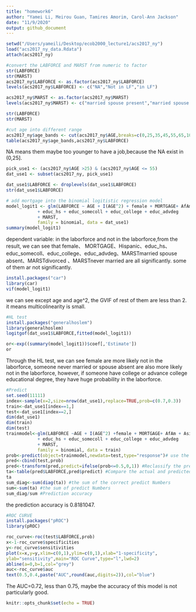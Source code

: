 ```yaml
---
title: "homework6"
author: "Yamei Li, Meirou Guan, Tamires Amorim, Carol-Ann Jackson"
date: "11/9/2020"
output: github_document
---
```

```r
setwd("/Users/yameili/Desktop/ecob2000_lecture1/acs2017_ny")
load("acs2017_ny_data.Rdata")
attach(acs2017_ny)
```

```r
#convert the LABFORCE and MARST from numeric to factor
str(LABFORCE)
str(MARST)
acs2017_ny$LABFORCE <- as.factor(acs2017_ny$LABFORCE)
levels(acs2017_ny$LABFORCE) <- c("NA","Not in LF","in LF")

acs2017_ny$MARST <- as.factor(acs2017_ny$MARST)
levels(acs2017_ny$MARST) <- c("married spouse present","married spouse absent","separated","divorced","widowed","never married")
```
```r
str(LABFORCE)
str(MARST)
```
```r
#cut age into different range
acs2017_ny$age_bands <- cut(acs2017_ny$AGE,breaks=c(0,25,35,45,55,65,100))
table(acs2017_ny$age_bands,acs2017_ny$LABFORCE)
```
NA means them maybe too younger to have a job,because the NA exist in (0,25]. 
```r
pick_use1 <- (acs2017_ny$AGE >25) & (acs2017_ny$AGE <= 55)
dat_use1 <- subset(acs2017_ny, pick_use1)

dat_use1$LABFORCE <- droplevels(dat_use1$LABFORCE)
str(dat_use1$LABFORCE)
```
```r
# add mortgage into the binomial logitistic regression model
model_logit1 <- glm(LABFORCE ~ AGE + I(AGE^2) + female + MORTGAGE+ AfAm + Asian + race_oth + Hispanic 
            + educ_hs + educ_somecoll + educ_college + educ_advdeg 
            + MARST,
            family = binomial, data = dat_use1)
summary(model_logit1)
```
dependent variable: in the laborforce and not in the laborforce,from the result, we can see that female、 MORTGAGE、Hispanic、educ_hs、educ_somecoll、educ_college、educ_advdeg、MARSTmarried spouse absent、MARSTdivorced 、MARSTnever married are all significantly. some of them ar not significantly.

```r
install.packages("car")
library(car)
vif(model_logit1)
```
we can see except age and age^2, the GVIF of rest of them  are less than 2. it means multicolinearity is small.
```r
#HL test
install.packages("generalhoslem")
library(generalhoslem)
logitgof(dat_use1$LABFORCE,fitted(model_logit1))
```
```r
or<-exp((summary(model_logit1))$coef[,'Estimate'])
or
```
Through the HL test, we can see female are more likely not in the laborforce, someone never married or spouse absent are also more likely not in the laborforce, however, if someone have college or advance college educational degree, they have huge probability in the laborforce.
```r
#Predict
set.seed(11111)
index<-sample(x=2,size=nrow(dat_use1),replace=TRUE,prob=c(0.7,0.3))
train<-dat_use1[index==1,]
test<-dat_use1[index==2,]
dim(dat_use1)
dim(train)
dim(test)
trainmodel<-glm(LABFORCE ~AGE + I(AGE^2) +female + MORTGAGE+ AfAm + Asian + Hispanic 
            + educ_hs + educ_somecoll + educ_college + educ_advdeg 
            + MARST,
            family = binomial, data = train)
prob<-predict(object=trainmodel,newdata=test,type="response")# use the trainmodel to predict
pred<-cbind(test,prob)
pred<-transform(pred,predict=ifelse(prob<=0.5,0,1)) #Reclassify the predicted probability values
ta<-table(pred$LABFORCE,pred$predict) #Compare the actual and predicted values of the model
ta
sum_diag<-sum(diag(ta)) #the sum of the correct predict Numbers
sum<-sum(ta) #the sum of predict Numbers
sum_diag/sum #Prediction accuracy
```
the prediction accuracy is 0.8181047.
```r
#ROC CURVE
install.packages("pROC")
library(pROC)
```
```r
roc_curve<-roc(test$LABFORCE,prob)
x<-1-roc_curve$specificities
y<-roc_curve$sensitivities
plot(x=x,y=y,xlim=c(0,1),ylim=c(0,1),xlab="1-specificity",
ylab="sensitivity",main="ROC Curve",type="l",lwd=2)
abline(a=0,b=1,col="grey")
auc<-roc_curve$auc
text(0.5,0.4,paste("AUC",round(auc,digits=2)),col="blue")
```
The AUC=0.72, less than 0.75, maybe the accuracy of this model is not particularly good.


```r
knitr::opts_chunk$set(echo = TRUE)
```




